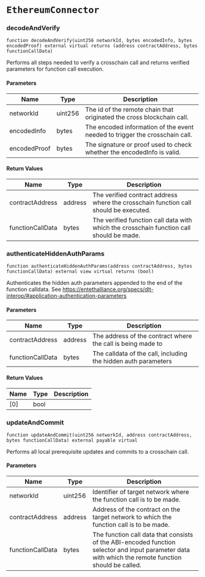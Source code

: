 # `EthereumConnector`

### decodeAndVerify

```solidity
function decodeAndVerify(uint256 networkId, bytes encodedInfo, bytes encodedProof) external virtual returns (address contractAddress, bytes functionCallData)
```

Performs all steps needed to verify a crosschain call and returns verified parameters for function call execution.

#### Parameters

| Name | Type | Description |
| ---- | ---- | ----------- |
| networkId | uint256 | The id of the remote chain that originated the cross blockchain call. |
| encodedInfo | bytes | The encoded information of the event needed to trigger the crosschain call. |
| encodedProof | bytes | The signature or proof used to check whether the encodedInfo is valid. |

#### Return Values

| Name | Type | Description |
| ---- | ---- | ----------- |
| contractAddress | address | The verified contract address where the crosschain function call should be executed. |
| functionCallData | bytes | The verified function call data with which the crosschain function call should be made. |

### authenticateHiddenAuthParams

```solidity
function authenticateHiddenAuthParams(address contractAddress, bytes functionCallData) external view virtual returns (bool)
```

Authenticates the hidden auth parameters appended to the end of the function calldata.
See https://entethalliance.org/specs/dlt-interop/#application-authentication-parameters

#### Parameters

| Name | Type | Description |
| ---- | ---- | ----------- |
| contractAddress | address | The address of the contract where the call is being made to |
| functionCallData | bytes | The calldata of the call, including the hidden auth parameters |

#### Return Values

| Name | Type | Description |
| ---- | ---- | ----------- |
| [0] | bool |  |

### updateAndCommit

```solidity
function updateAndCommit(uint256 networkId, address contractAddress, bytes functionCallData) external payable virtual
```

Performs all local prerequisite updates and commits to a crosschain call.

#### Parameters

| Name | Type | Description |
| ---- | ---- | ----------- |
| networkId | uint256 | Identifier of target network where the function call is to be made. |
| contractAddress | address | Address of the contract on the target network to which the function call is to be made. |
| functionCallData | bytes | The function call data that consists of the ABI-encoded function selector and input parameter data with which the remote function should be called. |

